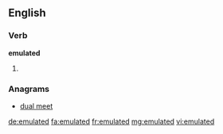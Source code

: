 ==English==

===Verb===
'''emulated'''

# {{past of|emulate}}

===Anagrams===
* [[dual meet#English|dual meet]]

[[de:emulated]]
[[fa:emulated]]
[[fr:emulated]]
[[mg:emulated]]
[[vi:emulated]]